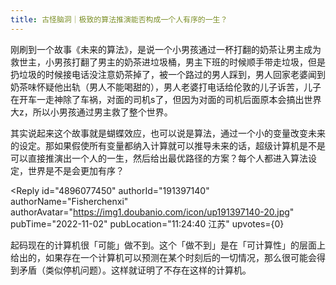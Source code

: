 ```yaml
---
title: 古怪脑洞｜极致的算法推演能否构成一个人有序的一生？
---
```



<Forum groupName="古怪问题研究中心" groupUrl="https://www.douban.com/group/philosophasters/" archivedAt="2025-05-16T14:57:54.031Z">
  <Post
    id="277516143"
    title="古怪脑洞｜极致的算法推演能否构成一个人有序的一生？"
    url="https://www.douban.com/group/topic/277516143/?_spm_id=MTUzMzQwMDA3"
    pubTime="2022-11-10"
    highlightUserId="191397140"
  >
刚刷到一个故事《未来的算法》，是说一个小男孩通过一杯打翻的奶茶让男主成为救世主，小男孩打翻了男主的奶茶进垃圾桶，男主下班的时候顺手带走垃圾，但是扔垃圾的时候接电话没注意奶茶掉了，被一个路过的男人踩到，男人回家老婆闻到奶茶味怀疑他出轨（男人不能喝甜的），男人老婆打电话给伦敦的儿子诉苦，儿子在开车一走神除了车祸，对面的司机s了，但因为对面的司机后面原本会搞出世界大z，所以小男孩通过男主救了整个世界。

其实说起来这个故事就是蝴蝶效应，也可以说是算法，通过一个小的变量改变未来的设定。那如果假使所有变量都纳入计算就可以推导未来的话，超级计算机是不是可以直接推演出一个人的一生，然后给出最优路径的方案？每个人都进入算法设定，世界是不是会更加有序？

<Reply
  id="4896077450"
  authorId="191397140"
  authorName="Fisherchenxi"
  authorAvatar="https://img1.doubanio.com/icon/up191397140-20.jpg"
  pubTime="2022-11-02"
  pubLocation="11:24:40 江苏"
  upvotes={0}
>
起码现在的计算机很「可能」做不到。这个「做不到」是在「可计算性」的层面上给出的，如果存在一个计算机可以预测在某个时刻后的一切情况，那么很可能会得到矛盾（类似停机问题）。这样就证明了不存在这样的计算机。
</Reply>
  </Post>
</Forum>
